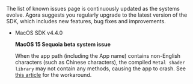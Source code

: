 <PlatformWrapper platform="macos">

The list of known issues page is continuously updated as the systems evolve. Agora suggests you regularly upgrade to the latest version of the SDK, which includes new features, bug fixes and improvements.

- MacOS SDK v4.4.0

    **MacOS 15 Sequoia beta system issue**

    When the app path (including the App name) contains non-English characters (such as Chinese characters), the compiled `Metal shader library` may not contain any methods, causing the app to crash. See [this article](../../help/other-issues/macos_15_beta) for the workaround.

</PlatformWrapper>